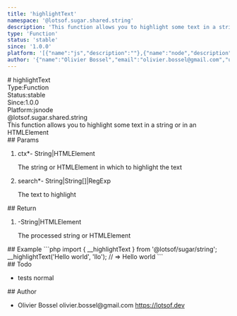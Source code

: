 ```yaml
---
title: 'highlightText'
namespace: '@lotsof.sugar.shared.string'
description: 'This function allows you to highlight some text in a string or in an HTMLElement'
type: 'Function'
status: 'stable'
since: '1.0.0'
platform: '[{"name":"js","description":""},{"name":"node","description":""}]'
author: '{"name":"Olivier Bossel","email":"olivier.bossel@gmail.com","url":"https://lotsof.dev"}'
---
```

<div class="docmap-mdx">
# highlightText
<div class="_metas">
<div class="_type"><span class="_type-label">Type:</span><span class="_type-value">Function</span></div>
<div class="_status"><span class="_status-label">Status:</span><span class="_status-value -stable">stable</span></div>
<div class="_since"><span class="_since-label">Since:</span><span class="_since-value">1.0.0</span></div>
<div class="_platform"><span class="_platform-label">Platform:</span><span class="_platform-value -js">js</span><span class="_platform-value -node">node</span></div>
</div>
<div class="_namespace">@lotsof.sugar.shared.string</div>
<div class="_description typo-lead typo-format">
This function allows you to highlight some text in a string or in an HTMLElement
</div>
<div class="_params">
## Params
<ol class="_list">
<li class="_item">
<span class="_name">ctx<span class="_required">*</span></span><span class="_default">-</span> <span class="_type">String&vert;HTMLElement</span>
<p class="_description">The string or HTMLElement in which to highlight the text</p>
</li>
<li class="_item">
<span class="_name">search<span class="_required">*</span></span><span class="_default">-</span> <span class="_type">String&vert;String&lsqb;&rsqb;&vert;RegExp</span>
<p class="_description">The text to highlight</p>
</li>
</ol>
</div>
<div class="_return">
## Return
<ol class="_list">
<li class="_item">
<span class="_default">-</span><span class="_type">String&vert;HTMLElement</span>
<p class="_description">The processed string or HTMLElement</p>
</li>
</ol>
</div>
<div class="_examples">
## Example
```php
import { __highlightText } from '@lotsof/sugar/string';
__highlightText('Hello world', 'llo'); // => He<span class="-highlight">llo</span> world
```
</div>
<div class="_todo">
## Todo
<ul class="_list">
<li class="_item">
<span class="_description">tests</span>
<span class="_priority -normal">normal</span>
</li>
</ul>
</div>
<div class="_author">
## Author
<ul class="_list">
<li class="_item">
<span class="_name">Olivier Bossel</span>
<span class="_email">olivier.bossel@gmail.com</span>
<a href="https://lotsof.dev" target="_blank" class="_url">https://lotsof.dev</a>
</li>
</ul>
</div>
</div>